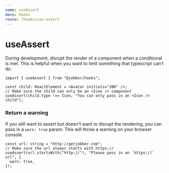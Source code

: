 ```yaml
---
name: useAssert
menu: Hooks
route: /hooks/use-assert
---
```



# useAssert

During development, disrupt the render of a component when a conditional is met.
This is helpful when you want to limit something that typescript can't do.

```tsx
import { useAssert } from "@jobber/hooks";
```

```tsx
const child: ReactElement = <Avatar initials="JBR" />;
// Make sure the child can only be an <Icon /> component
useAssert(child.type !== Icon, "You can only pass in an <Icon /> child");
```

### Return a warning

If you still want to assert but doesn't want to disrupt the rendering, you can
pass in a `warn: true` param. This will throw a warning on your browser console.

```tsx
const url: string = "http://getjobber.com";
// Make sure the url always starts with https://
useAssert(url.startsWith("http://"), "Please pass in an `https://` url", {
  warn: true,
});
```
